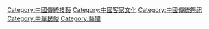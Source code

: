 [[Category:中國傳統技藝|Category:中國傳統技藝]]
[[Category:中國客家文化|Category:中國客家文化]]
[[Category:中國傳統祭祀|Category:中國傳統祭祀]]
[[Category:中華民俗|Category:中華民俗]]
[[Category:藝閣|Category:藝閣]]